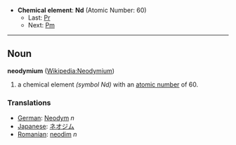 *'''Chemical element''': '''Nd''' (Atomic Number: 60)
**Last: [[Praseodymium|Pr]]
**Next: [[Promethium|Pm]]
----
== Noun ==
'''neodymium''' ([[en:Neodymium|Wikipedia:Neodymium]])

# a chemical element ''(symbol Nd)'' with an [[atomic number]] of 60.

===Translations===
*[[German]]: [[Neodym]] ''n''
*[[Japanese]]: [[ネオジム]]
*[[Romanian]]: [[neodim]] ''n''